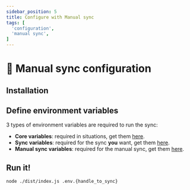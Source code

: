 ```yaml
---
sidebar_position: 5
title: Configure with Manual sync
tags: [
  'configuration',
  'manual sync',
]
---
```


# 👏️️ Manual sync configuration

## Installation
<SectionPullInstallProject/>

## Define environment variables
3 types of environment variables are required to run the sync:
- **Core variables**: required in situations, get them [here](/docs/resources/environment-variables#core-variables).
- **Sync variables**: required for the sync **you** want, get them [here](/docs/resources/environment-variables#synchronization-).
- **Manual sync variables**: required for the manual sync, get them [here](/docs/resources/environment-variables#configuration-with-manual-sync-).

<TipFileGenerator />

## Run it!
```bash
node ./dist/index.js .env.{handle_to_sync}
```

